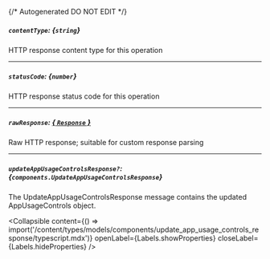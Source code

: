 {/* Autogenerated DO NOT EDIT  */}

##### `contentType`: *{`string`}*
HTTP response content type for this operation

---
##### `statusCode`: *{`number`}*
HTTP response status code for this operation

---
##### `rawResponse`: [*{ `Response` }*](https://developer.mozilla.org/en-US/docs/Web/API/Response)
Raw HTTP response; suitable for custom response parsing

---
##### `updateAppUsageControlsResponse?`: *{`components.UpdateAppUsageControlsResponse`}*
The UpdateAppUsageControlsResponse message contains the updated AppUsageControls object.

<Collapsible content={() => import('/content/types/models/components/update_app_usage_controls_response/typescript.mdx')} openLabel={Labels.showProperties} closeLabel={Labels.hideProperties} />



